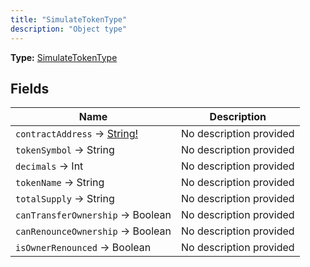 ```yaml
---
title: "SimulateTokenType"
description: "Object type"
---
```


**Type:** [SimulateTokenType](/api-reference/types/simulatetokentype)

## Fields

| Name | Description |
|------|-------------|
| `contractAddress` → [String!](/api-reference/types/string) | No description provided |
| `tokenSymbol` → String | No description provided |
| `decimals` → Int | No description provided |
| `tokenName` → String | No description provided |
| `totalSupply` → String | No description provided |
| `canTransferOwnership` → Boolean | No description provided |
| `canRenounceOwnership` → Boolean | No description provided |
| `isOwnerRenounced` → Boolean | No description provided |

